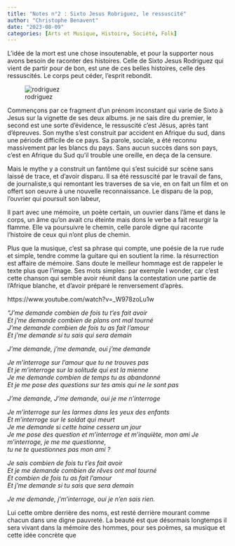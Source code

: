 ```yaml
---
title: "Notes n°2 : Sixto Jesus Robriguez, le ressuscité"
author: "Christophe Benavent"
date: "2023-08-09"
categories: [Arts et Musique, Histoire, Société, Folk]
---
```


L'idée de la mort est une chose insoutenable, et pour la supporter nous avons besoin de raconter des histoires. Celle de Sixto Jesus Rodriguez qui vient de partir pour de bon, est une de ces belles histoires, celle des ressuscités. Le corps peut céder, l'esprit rebondit.

![rodriguez](sixto.jpg)

Commençons par ce fragment d'un prénom inconstant qui varie de Sixto à Jesus sur la vignette de ses deux albums. je ne sais dire du premier, le second est une sorte d'évidence, le ressuscité c'est Jésus, après tant d'épreuves. Son mythe s'est construit par accident en Afrique du sud, dans une période difficile de ce pays. Sa parole, sociale, a été reconnu massivement par les blancs du pays. Sans aucun succès dans son pays, c'est en Afrique du Sud qu'il trouble une oreille, en deça de la censure.

Mais le mythe y a construit un fantôme qui s'est suicidé sur scène sans laissé de trace, et d'avoir disparu. Il sa été ressuscité par le travail de fans, de journaliste,s qui remontant les traverses de sa vie, en on fait un film et on offert son oeuvre à une nouvelle reconnaissance. Le disparu de la pop, l'ouvrier qui poursuit son labeur,

Il part avec une mémoire, un poète certain, un ouvrier dans l'âme et dans le corps, un âme qu'on avait cru éteinte mais dons le verbe a fait resurgir la flamme. Elle va poursuivre le chemin, celle parole digne qui raconte l'histoire de ceux qui n'ont plus de chemin.

Plus que la musique, c'est sa phrase qui compte, une poésie de la rue rude et simple, tendre comme la guitare qui en soutient la rime. la résurrection est affaire de mémoire. Sans doute le meilleur hommage est de rappeler le texte plus que l'image. Ses mots simples: par exemple I wonder, car c'est cette chanson qui semble avoir réunit dans la contestation une partie de l'Afrique blanche, et d'avoir préparé le renversement d'après.

https://www.youtube.com/watch?v=\_W978zoLu1w

*"J'me demande combien de fois tu t'es fait avoir\
Et j'me demande combien de plans ont mal tourné\
J'me demande combien de fois tu as fait l'amour\
Et j'me demande si tu sais qui sera demain*

*J'me demande, j'me demande, oui j'me demande*

*Je m'interroge sur l'amour que tu ne trouves pas\
Et je m'interroge sur la solitude qui est la mienne\
Je me demande combien de temps tu as abandonné\
Et je me pose des questions sur tes amis qui ne le sont pas*

*J'me demande, J'me demande, oui je me n'interroge*

*Je m'interroge sur les larmes dans les yeux des enfants\
Et m'interroge sur le soldat qui meurt\
Je me demande si cette haine cessera un jour\
Je me pose des question et m'interroge et m'inquiète, mon ami Je m'interroge, je me me questionne,\
tu ne te questionnes pas mon ami ?*

*Je sais combien de fois tu t'es fait avoir\
Et je me demande combien de rêves ont mal tourné\
Et combien de fois tu as fait l'amour\
Et j'me demande si tu sais que sera demain*

*Je me demande, j'm'interroge, oui je n'en sais rien.*

Lui cette ombre derrière des noms, est resté derrière mourant comme chacun dans une digne pauvreté. La beauté est que désormais longtemps il sera vivant dans la mémoire des hommes, pour ses poèmes, sa musique et cette idée concrète que
